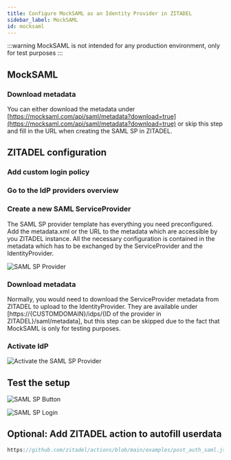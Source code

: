 ```yaml
---
title: Configure MockSAML as an Identity Provider in ZITADEL
sidebar_label: MockSAML
id: mocksaml
---
```



<Intro provider="MockSAML"/>

:::warning
MockSAML is not intended for any production environment, only for test purposes
:::

## MockSAML

### Download metadata

You can either download the metadata under [https://mocksaml.com/api/saml/metadata?download=true](https://mocksaml.com/api/saml/metadata?download=true) or skip this step and
fill in the URL when creating the SAML SP in ZITADEL.

## ZITADEL configuration

### Add custom login policy

<CustomLoginPolicy/>

### Go to the IdP providers overview

<IDPsOverview templates="SAML SP"/>

### Create a new SAML ServiceProvider

The SAML SP provider template has everything you need preconfigured.
Add the metadata.xml or the URL to the metadata which are accessible by you ZITADEL instance.
All the necessary configuration is contained in the metadata which has to be exchanged by the ServiceProvider and the IdentityProvider.

<GeneralConfigDescription provider_account="SAML account" />

![SAML SP Provider](/img/guides/zitadel_saml_create_provider.png)

### Download metadata

Normally, you would need to download the ServiceProvider metadata from ZITADEL to upload to the IdentityProvider.
They are available under [https://{CUSTOMDOMAIN}/idps/{ID of the provider in ZITADEL}/saml/metadata], but this step can be skipped due to the fact that MockSAML is only for testing purposes.

### Activate IdP

<Activate/>

![Activate the SAML SP Provider](/img/guides/zitadel_activate_saml.png)

## Test the setup

<TestSetup loginscreen="your SAML SP login"/>


![SAML SP Button](/img/guides/zitadel_login_saml.png)

![SAML SP Login](/img/guides/mocksaml_login.png)

## Optional: Add ZITADEL action to autofill userdata

<PrefillAction fields="firstname, lastname, email, display name and username" provider="mockSaml"/>

```js reference
https://github.com/zitadel/actions/blob/main/examples/post_auth_saml.js
```